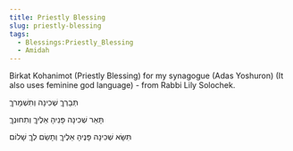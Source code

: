 ```yaml
---
title: Priestly Blessing
slug: priestly-blessing
tags:
  - Blessings:Priestly_Blessing
  - Amidah
---
```

Birkat Kohanimot (Priestly Blessing) for my synagogue (Adas Yoshuron) (It also uses feminine god language) - from Rabbi Lily Solochek. 

<HB> 
תְּבָרְךֶ שְׁכִינָה וְתִשְׁמָרךֶ

תָּאֵר שְׁכִינָה פָּנֵיהָ אֵלֶיךֶ וְתִחוּנְךֶ

  תִּשָּׂא שְׁכִינָה פָּנֶיהָ אֵלֶיךֶ וְתָשֵׂם לְךֶ שָׁלוֹם
 </HB>
